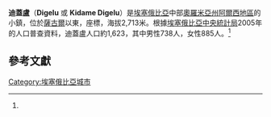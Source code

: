 {{Infobox Settlement
 | official_name = 迪蓋盧
 | other_name = Digelu
 | nickname = 
 | motto = 
 |pushpin_map            = 
 |map_caption            = 
 |subdivision_type1      = 國家
 |subdivision_name1      = {{flagcountry|Ethiopia}}
 |subdivision_type2      = 州
 |subdivision_name2      = [[奧羅米亞州|奧羅米亞州]]
 | subdivision_type3     = 地區
 | subdivision_name3     = [[阿爾西地區|阿爾西地區]] 
 | subdivision_type4     =  
 | subdivision_name4     = 
 | established_title =
 | established_date =
 | established_title2 = 
 | established_date2 =
 | government_type =
 | leader_title =
 | leader_name =
 | area_magnitude =
 | area_total_sq_mi =
 | area_total_km2 = 
 | area_land_sq_mi = 
 | area_land_km2 = 
 | area_water_sq_mi = 
 | area_water_km2 = 
 | area_urban_sq_mi = 
 | area_urban_km2 = 
 | area_metro_km2 = 
 | area_metro_sq_mi = 
 | population_as_of=2005
 | population_footnotes =<ref name=CSA>{{cite web
                         | url  = http://www.csa.gov.et/text_files/2005_national_statistics.htm
                         | title  = 2005 National Statistics, Table B.4
                         | format  = pdf
                         | accessdate  = 2008-06-11
                         | archive-date  = 2018-12-25
                         | archive-url  = https://web.archive.org/web/20181225174752/http://www.csa.gov.et/text_files/2005_national_statistics.htm%0A
                         | dead-url  = no
                         }}</ref>
 | population_total = 1,643
 | population_urban = 
 | population_male = 
 | population_density_sq_mi =
 | population_density_km2 =
 | timezone = [[東非時間|東非時間]]
 | utc_offset =+3 
 | timezone_EAT =
 | utc_offset_DST = 
 | elevation_footnotes=
 | elevation_ft = 8,904
 | elevation_m =2,713
 | website =
 | footnotes =
}}

'''迪蓋盧'''（'''Digelu''' 或 '''Kidame Digelu'''）是[[埃塞俄比亞|埃塞俄比亞]]中部[[奧羅米亞州|奧羅米亞州]][[阿爾西地區|阿爾西地區]]的小鎮，位於[[薩古爾|薩古爾]]以東，座標{{Coord|7|45|N|39|15|E}}，海拔2,713米。根據[[埃塞俄比亞中央統計局|埃塞俄比亞中央統計局]]2005年的人口普查資料，迪蓋盧人口約1,623，其中男性738人，女性885人。<ref name=CSA/>

==參考文獻==
{{reflist}}

[[Category:埃塞俄比亞城市|Category:埃塞俄比亞城市]]

{{Ethiopia-geo-stub}}
